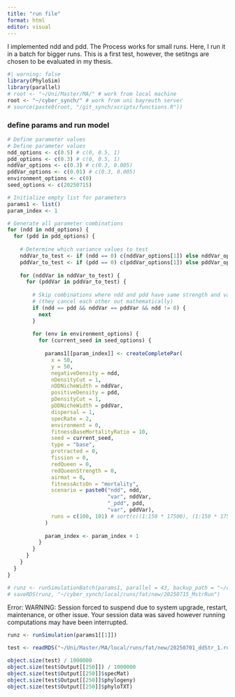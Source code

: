 ```yaml
---
title: "run file"
format: html
editor: visual
---
```


I implemented ndd and pdd. The Process works for small runs. Here, I run it in a batch for bigger runs. This is a first test, however, the setitngs are chosen to be evaluated in my thesis.

```r
#| warning: false
library(PhyloSim)
library(parallel)
# root <- "~/Uni/Master/MA/" # work from local machine
root <- "~/cyber_synch/" # work from uni bayreuth server
# source(paste0(root, "/git_synch/scripts/functions.R"))
```

### define params and run model

```r
# Define parameter values
# Define parameter values
ndd_options <- c(0.5) # c(0, 0.5, 1)
pdd_options <- c(0.3) # c(0, 0.5, 1)
nddVar_options <- c(0.3) # c(0.3, 0.005)
pddVar_options <- c(0.01) # c(0.3, 0.005)
environment_options <- c(0)
seed_options <- c(20250715)

# Initialize empty list for parameters
params1 <- list()
param_index <- 1

# Generate all parameter combinations
for (ndd in ndd_options) {
  for (pdd in pdd_options) {
    
    # Determine which variance values to test
    nddVar_to_test <- if (ndd == 0) c(nddVar_options[1]) else nddVar_options
    pddVar_to_test <- if (pdd == 0) c(pddVar_options[1]) else pddVar_options
    
    for (nddVar in nddVar_to_test) {
      for (pddVar in pddVar_to_test) {
        
        # Skip combinations where ndd and pdd have same strength and variance
        # (they cancel each other out mathematically)
        if (ndd == pdd && nddVar == pddVar && ndd != 0) {
          next
        }
        
        for (env in environment_options) {
          for (current_seed in seed_options) {
            
            params1[[param_index]] <- createCompletePar(
              x = 50,
              y = 50,
              negativeDensity = ndd, 
              nDensityCut = 1, 
              nDDNicheWidth = nddVar,
              positiveDensity = pdd, 
              pDensityCut = 1, 
              pDDNicheWidth = pddVar,
              dispersal = 1,
              specRate = 2,
              environment = 0,
              fitnessBaseMortalityRatio = 10,
              seed = current_seed,
              type = "base",
              protracted = 0,
              fission = 0,
              redQueen = 0,
              redQueenStrength = 0,
              airmat = 0,
              fitnessActsOn = "mortality",
              scenario = paste0("ndd", ndd,
                                "var", nddVar,
                                "_pdd", pdd,
                                "var", pddVar),
              runs = c(100, 101) # sort(c((1:150 * 17500), (1:150 * 17500) + 1 ))
            )
            
            param_index <- param_index + 1
          }
        }
      }
    }
  }
}
```

```r
# runz <- runSimulationBatch(params1, parallel = 43, backup_path = "~/cyber_synch/local/runs/fat/new/")
# saveRDS(runz, "~/cyber_synch/local/runs/fat/new/20250715_MstrRun")
```

Error: WARNING: Session forced to suspend due to system upgrade, restart, maintenance, or other issue. Your session data was saved however running computations may have been interrupted.

```r
runz <- runSimulation(params1[[1]])
```

```r
test <- readRDS("~/Uni/Master/MA/local/runs/fat/new/20250701_ddStr_1.rds")
```

```r
object.size(test) / 1000000
object.size(test$Output[[250]]) / 1000000
object.size(test$Output[[250]]$specMat)
object.size(test$Output[[250]]$phylogeny)
object.size(test$Output[[250]]$phyloTXT)


```
